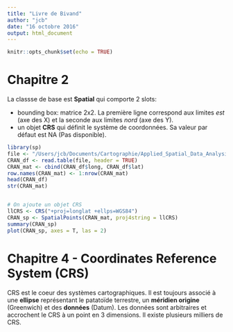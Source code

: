 ```yaml
---
title: "Livre de Bivand"
author: "jcb"
date: "16 octobre 2016"
output: html_document
---
```


```r
knitr::opts_chunk$set(echo = TRUE)
```

Chapitre 2
==========

La classse de base est __Spatial__ qui comporte 2 slots:

- bounding box: matrice 2x2. La première ligne correspond aux limites _est_ (axe des X) et la seconde aux limites _nord_ (axe des Y).
- un objet __CRS__ qui définit le système de coordonnées. Sa valeur par défaut est NA (Pas disponible).

```r
library(sp)
file <- "/Users/jcb/Documents/Cartographie/Applied_Spatial_Data_Analysis/Data/CRAN051001a.txt"
CRAN_df <- read.table(file, header = TRUE)
CRAN_mat <- cbind(CRAN_df$long, CRAN_df$lat)
row.names(CRAN_mat) <- 1:nrow(CRAN_mat)
head(CRAN_df)
str(CRAN_mat)


# On ajoute un objet CRS
llCRS <- CRS("+proj=longlat +ellps=WGS84")
CRAN_sp <- SpatialPoints(CRAN_mat, proj4string = llCRS)
summary(CRAN_sp)
plot(CRAN_sp, axes = T, las = 2)

```

Chapitre 4 - Coordinates Reference System (CRS)
=============================================

CRS est le coeur des systèmes cartographiques. Il est toujours associé à une __ellipse__ représentant le patatoïde terrestre, un __méridien origine__ (Greenwich) et des __données__ (Datum). Les données sont arbitraires et accrochent le CRS à un point en 3 dimensions. Il existe plusieurs milliers de CRS.




